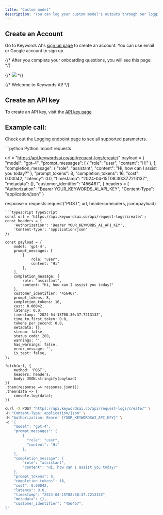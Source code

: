 ```yaml
---
title: "Custom model"
description: "You can log your custom model's outputs through our logging endpoint"
---
```


## Create an Account

Go to Keywords AI's [sign up page](https://platform.keywordsai.co/signup) to create an account. You can use email or Google account to sign up.

{/* After you complete your onboarding questions, you will see this page: */}

{/* <img src="/images/welcome-page.png" /> */}

{/* Welcome to Keywords AI! */}

## Create an API key

To create an API key, visit the [API key page](https://platform.keywordsai.co/platform/api/api-keys)

## Example call:

Check out the [Logging endpoint page](/api-endpoints/async-endpoints/request-logging-endpoint) to see all supported parameters.


<CodeGroup>
```python Python
import requests

url = "https://api.keywordsai.co/api/request-logs/create/"
payload = {
    "model": "gpt-4",
    "prompt_messages": [
        {
            "role": "user",
            "content": "Hi"
        },
    ],
    "completion_message": {
        "role": "assistant",
        "content": "Hi, how can I assist you today?"
    },
    "prompt_tokens": 8,
    "completion_tokens": 16,
    "cost": 0.00042,
    "latency": 0.0,
    "timestamp": "2024-04-15T08:30:37.721313Z",
    "metadata": {},
    "customer_identifier": "456467",
}
headers = {
    "Authorization": "Bearer YOUR_KEYWORDS_AI_API_KEY",
    "Content-Type": "application/json"
}

response = requests.request("POST", url, headers=headers, json=payload)
```
```typescript TypeScript
const url = 'https://api.keywordsai.co/api/request-logs/create/';
const headers = {
    'Authorization': 'Bearer YOUR_KEYWORDS_AI_API_KEY',
    'Content-Type': 'application/json'
};

const payload = {
    model: 'gpt-4',
    prompt_messages: [
        {
            role: "user",
            content: "Hi"
        },
    ],
    completion_message: {
        role: "assistant",
        content: "Hi, how can I assist you today?"
    },
    customer_identifier: '456467',
    prompt_tokens: 8,
    completion_tokens: 16,
    cost: 0.00042,
    latency: 0.0,
    timestamp: '2024-04-15T08:30:37.721313Z',
    time_to_first_token: 0.0,
    tokens_per_second: 0.0,
    metadata: {},
    stream: false,
    status_code: 200,
    warnings: '',
    has_warnings: false,
    error_message: '',
    is_test: false,
};

fetch(url, {
    method: 'POST',
    headers: headers,
    body: JSON.stringify(payload)
})
.then(response => response.json())
.then(data => {
    console.log(data);
})
```

```bash cURL
curl -X POST "https://api.keywordsai.co/api/request-logs/create/" \
-H "Content-Type: application/json" \
-H "Authorization: Bearer {YOUR_KEYWORDSAI_API_KEY}" \
-d '{
    "model": "gpt-4",
    "prompt_messages": [
        {
          "role": "user",
          "content": "Hi"
        },
    ],
    "completion_message": {
        "role": "assistant",
        "content": "Hi, how can I assist you today?"
    },
    "prompt_tokens": 8,
    "completion_tokens": 16,
    "cost": 0.00042,
    "latency": 0.0,
    "timestamp": "2024-04-15T08:30:37.721313Z",
    "metadata": {},
    "customer_identifier": "456467",
}'
```
</CodeGroup>